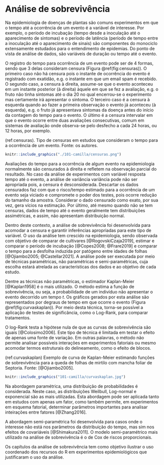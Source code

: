 # Análise de sobrevivência

Na epidemiologia de doenças de plantas são comuns experimentos em que o
tempo até a ocorrência de um evento é a variável de interesse. Por
exemplo, o período de incubação (tempo desde a inoculação até o
aparecimento de sintomas) e o período de latência (período de tempo
entre a inoculação até o aparecimento de sinais) são componentes do
monociclo extensamente estudados para o entendimento de epidemias. Do
ponto de vista de análise de dados, são variáveis de duração ou tempo
até o evento.

O registro do tempo para ocorrência de um evento pode ser de 4 formas,
sendo que 3 delas consideram censura (Figura \@ref(fig:censuras)). O
primeiro caso não há censura pois o instante de ocorrência do evento é
registrado com exatidão, e.g. o instante em que um email spam é
recebido. O segundo caso, a censura à direita, assume-se que o evento
aconteceu em um instante posterior (à direita) àquele em que se fez a
avaliação, e.g. o fruto não tinha sintomas até o dia 20 no qual
encerrou-se o experimento mas certamente irá apresentar o sintoma. O
terceiro caso é a censura à esquerda quando ao fazer a primeira
observação o evento já aconteceu (à esquerda), e.g. o fruto já
apresentava sintomas da doença antes do início da contagem do tempo
para o evento. O último é a censura intervalar em que o evento ocorre
entre duas avaliações consecutivas, comum em sistemas de avaliação onde
observa-se pelo desfecho a cada 24 horas, ou 12 horas, por exemplo.

(ref:censuras). Tipo de censuras em estudos que consideram o tempo para
a ocorrência de um evento. Fonte: os autores.

```r
knitr::include_graphics("./101-camilla/censuras.png")
```

Avaliações do tempo para a ocorrência de algum evento na epidemiologia
normalmente são censurados à direita e refletem na observação parcial do
resultado. No caso da análise de experimentos com variável resposta
tempo até o evento, a análise de variância variância pode não ser
apropriada pois, a censura é desconsiderada. Descartar os dados
censurados faz com que o risco/tempo estimado para a ocorrência de um
evento seja viciado e compromete o poder dos testes, pois ocorre redução
do tamanho da amostra. Considerar o dado censurado como exato, por sua
vez, gera vícios na estimação. Por último, até mesmo quando não se tem
censuras, dados de tempo até o evento geralmente tem distribuições
assimétricas, e assim, não apresentam distribuição normal.

Dentro deste contexto, a análise de sobrevivência foi desenvolvida para
acomodar a censura e garantir inferências apropriadas para este tipo de
variável. O uso da análise tem crescido na epidemiologia, sendo
observada com objetivo de comparar de cultivares [@RogovskiCzaja2019],
estimar e comparar o período de incubação [@Copes2008; @Frare2019] e
comparar o tempo para a desfolha induzida por patógeno entre idades de
folhas [@Ojiambo2005; @Castellar2021]. A análise pode ser executada por
meio de técnicas paramétricas, não paramétricas e semi-paramétricas,
cuja escolha estará atrelada as características dos dados e ao objetivo
de cada estudo.

Dentre as técnicas não paramétricas, o estimador Kaplan-Meier
[@Kaplan1958] é o mais utilizado. O método estima a função de
sobrevivência, ou seja, a probabilidade de um indivíduo não apresentar o
evento decorrido um tempo $t$. Os gráficos gerados por esta análise são
representados por degraus de tempo em que ocorre o evento (Figura
\@ref(fig:curvaskaplan)). Por meio desta técnica, torna-se possível a
aplicação de testes de significância, como o Log-Rank, para comparar
tratamentos.

O log-Rank testa a hipótese nula de que as curvas de
sobrevivência são iguais [@Colosimo2006]. Este tipo de técnica é
limitada em testar o efeito de apenas uma fonte de variação. Em outras
palavras, o método não permite analisar possíveis interações em
experimentos fatoriais ou mesmo acomodar termos estruturais do
delineamento, como o efeito de blocos.

(ref:curvaskaplan) Exemplo de curva de Kaplan-Meier estimando funções de
sobrevivência para a queda de folhas de mirtilo com mancha foliar de
Septoria. Fonte: [@Ojiambo2005].

```r
knitr::include_graphics("101-camilla/curvaskaplan.jpg")
```

Na abordagem paramétrica, uma distribuição de probabilidades é
considerada. Neste caso, as distribuições Weilbull, Log-normal e
exponencial são as mais utilizadas. Esta abordagem pode ser aplicada
tanto em estudos com apenas um fator, como também permite, em
experimentos em esquema fatorial, determinar parâmetros importantes para
analisar inteirações entre fatores [@Zhang2016].

A abordagem semi-paramétrica foi desenvolvida para casos onde o
interesse não está nos parâmetros da distribuição do tempo, mas sim nos
efeitos de covariáveis [@Shimakura2011]. O modelo semi-paramétrico mais
utilizado na análise de sobrevivência é o de Cox de riscos
proporcionais.

Os capítulos da análise de sobrevivência tem como objetivo ilustrar o
uso coordenado dos recursos do R em experimentos epidemiológicos que
justificaram o uso da análise.
